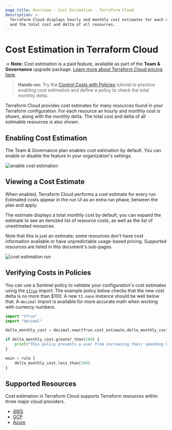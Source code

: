 ```yaml
---
page_title: Overview - Cost Estimation - Terraform Cloud
description: >-
  Terraform Cloud displays hourly and monthly cost estimates for each resource
  and the total cost and delta of all resources.
---
```


# Cost Estimation in Terraform Cloud

-> **Note:** Cost estimation is a paid feature, available as part of the **Team & Governance** upgrade package. [Learn more about Terraform Cloud pricing here](https://www.hashicorp.com/products/terraform/pricing).

> **Hands-on:** Try the [Control Costs with Policies](https://learn.hashicorp.com/tutorials/terraform/cost-estimation?in=terraform/cloud-get-started) tutorial to practice enabling cost estimation and define a policy to check the total monthly delta.

Terraform Cloud provides cost estimates for many resources found in your Terraform configuration. For each resource an hourly and monthly cost is shown, along with the monthly delta. The total cost and delta of all estimable resources is also shown.

## Enabling Cost Estimation

The Team & Governance plan enables cost estimation by default. You can enable or disable the feature in your organization's settings.

![enable cost estimation](/img/docs/cost-estimation-enable.png)

## Viewing a Cost Estimate

When enabled, Terraform Cloud performs a cost estimate for every run. Estimated costs appear in the run UI as an extra run phase, between the plan and apply.

The estimate displays a total monthly cost by default; you can expand the estimate to see an itemized list of resource costs, as well as the list of unestimated resources.

Note that this is just an estimate; some resources don't have cost information available or have unpredictable usage-based pricing. Supported resources are listed in this document's sub-pages.

![cost estimation run](/img/docs/cost-estimation-run.png)

## Verifying Costs in Policies

You can use a Sentinel policy to validate your configuration's cost estimates using the [`tfrun`](/cloud-docs/policy-enforcement/sentinel/import/tfrun) import. The example policy below checks that the new cost delta is no more than $100. A new `t3.nano` instance should be well below that. A `decimal` import is available for more accurate math when working with currency numbers.

```python
import "tfrun"
import "decimal"

delta_monthly_cost = decimal.new(tfrun.cost_estimate.delta_monthly_cost)

if delta_monthly_cost.greater_than(100) {
    print("This policy prevents a user from increasing their spending by more than $100 per month in a single run without a warning.")
}

main = rule {
	delta_monthly_cost.less_than(100)
}
```

## Supported Resources

Cost estimation in Terraform Cloud supports Terraform resources within three major cloud providers.

- [AWS](/cloud-docs/cost-estimation/aws)
- [GCP](/cloud-docs/cost-estimation/gcp)
- [Azure](/cloud-docs/cost-estimation/azure)
